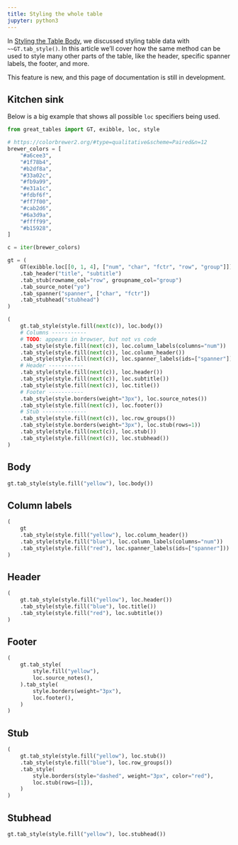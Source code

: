 ```yaml
---
title: Styling the whole table
jupyter: python3
---
```


In [Styling the Table Body](./basic-styling.qmd), we discussed styling table data with `~~GT.tab_style()`.
In this article we'll cover how the same method can be used to style many other parts of the table, like the header, specific spanner labels, the footer, and more.

:::{.callout-warning}
This feature is new, and this page of documentation is still in development.
:::


## Kitchen sink

Below is a big example that shows all possible `loc` specifiers being used.

```python
from great_tables import GT, exibble, loc, style

# https://colorbrewer2.org/#type=qualitative&scheme=Paired&n=12
brewer_colors = [
    "#a6cee3",
    "#1f78b4",
    "#b2df8a",
    "#33a02c",
    "#fb9a99",
    "#e31a1c",
    "#fdbf6f",
    "#ff7f00",
    "#cab2d6",
    "#6a3d9a",
    "#ffff99",
    "#b15928",
]

c = iter(brewer_colors)

gt = (
    GT(exibble.loc[[0, 1, 4], ["num", "char", "fctr", "row", "group"]])
    .tab_header("title", "subtitle")
    .tab_stub(rowname_col="row", groupname_col="group")
    .tab_source_note("yo")
    .tab_spanner("spanner", ["char", "fctr"])
    .tab_stubhead("stubhead")
)

(
    gt.tab_style(style.fill(next(c)), loc.body())
    # Columns -----------
    # TODO: appears in browser, but not vs code
    .tab_style(style.fill(next(c)), loc.column_labels(columns="num"))
    .tab_style(style.fill(next(c)), loc.column_header())
    .tab_style(style.fill(next(c)), loc.spanner_labels(ids=["spanner"]))
    # Header -----------
    .tab_style(style.fill(next(c)), loc.header())
    .tab_style(style.fill(next(c)), loc.subtitle())
    .tab_style(style.fill(next(c)), loc.title())
    # Footer -----------
    .tab_style(style.borders(weight="3px"), loc.source_notes())
    .tab_style(style.fill(next(c)), loc.footer())
    # Stub --------------
    .tab_style(style.fill(next(c)), loc.row_groups())
    .tab_style(style.borders(weight="3px"), loc.stub(rows=1))
    .tab_style(style.fill(next(c)), loc.stub())
    .tab_style(style.fill(next(c)), loc.stubhead())
)
```

## Body

```python
gt.tab_style(style.fill("yellow"), loc.body())
```

## Column labels

```python
(
    gt
    .tab_style(style.fill("yellow"), loc.column_header())
    .tab_style(style.fill("blue"), loc.column_labels(columns="num"))
    .tab_style(style.fill("red"), loc.spanner_labels(ids=["spanner"]))
)

```



## Header

```python
(
    gt.tab_style(style.fill("yellow"), loc.header())
    .tab_style(style.fill("blue"), loc.title())
    .tab_style(style.fill("red"), loc.subtitle())
)
```

## Footer

```python
(
    gt.tab_style(
        style.fill("yellow"),
        loc.source_notes(),
    ).tab_style(
        style.borders(weight="3px"),
        loc.footer(),
    )
)
```

## Stub

```python
(
    gt.tab_style(style.fill("yellow"), loc.stub())
    .tab_style(style.fill("blue"), loc.row_groups())
    .tab_style(
        style.borders(style="dashed", weight="3px", color="red"),
        loc.stub(rows=[1]),
    )
)
```

## Stubhead

```python
gt.tab_style(style.fill("yellow"), loc.stubhead())
```
